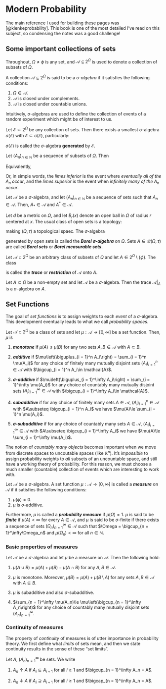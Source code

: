 # Modern Probability

The main reference I used for building these pages was [@klenkeprobability]. This book
is one of the most detailed I've read on this subject, so condensing the notes was a good
challenge!

## Some important collections of sets 

Throughout, $\Omega\ne \phi$ is any set, and $\mathcal{A}\subseteq 2^\Omega$ is
used to denote a collection of subsets of $\Omega$.

<!--defining sigma algebras--> 

::: {.definition #sigma-algebra name="Sigma algebras"}

A collection $\mathcal{A}\subseteq 2^\Omega$ is said to be a *$\sigma$-algebra* if it satisfies the following
conditions:

1. $\Omega\in\mathcal{A}$.
2. $\mathcal{A}$ is closed under complements.
3. $\mathcal{A}$ is closed under countable unions.

Intuitively, $\sigma$-algebras are used to define the collection
of events of a random experiment which might be of interest to us.

:::

<!--generated sigma algebras-->

::: {.theorem #generated-sigma-algebra name="Generated Sigma Algebras"}

Let $\mathcal{E}\subset 2^\Omega$ be any collection of sets. Then there exists a
smallest $\sigma$-algebra $\sigma(\mathcal{E})$ with 
$\mathcal{E}\subset\sigma(\mathcal{E})$, particularly:

\begin{equation}
\begin{split}
    \sigma(\mathcal{E}) := \bigcap_{\mathcal{A}\subset 2^\Omega\text{ is a $\sigma$-algebra}\\ \quad\quad\mathcal{A}\supset \mathcal{E}}\mathcal{A}
\end{split}
(\#eq:label)
\end{equation}

$\sigma(\mathcal{E})$ is called the $\sigma$-algebra **generated** by $\mathcal{E}$.

:::

<!--lim sup and inf-->

::: {.definition #liminf name="liminf and limsup"}

Let $(A_n)_{n\in\mathbb{N}}$ be a sequence of subsets
of $\Omega$. Then

\begin{equation}
\begin{split}
    A_* := \liminf_{n\to\infty}A_n &:= \bigcup_{n = 1}^{\infty} \bigcap_{m = n}^{\infty} A_m\\
    A^* := \limsup_{n\to\infty}A_n &:= \bigcap_{n = 1}^{\infty} \bigcup_{m = n}^{\infty} A_m
\end{split}
(\#eq:liminf)
\end{equation}

Equivalently,

\begin{equation}
\begin{split}
    A_* := \liminf_{n\to\infty}A_n &= \left\{\omega\in\Omega: \#\left\{n\in\mathbb{N}: \omega\notin A_n\right\} < \infty\right\}\\
    A^* := \limsup_{n\to\infty}A_n &= \left\{\omega\in\Omega: \#\left\{n\in\mathbb{N}: \omega\notin A_n\right\} = \infty\right\}
\end{split}
(\#eq:liminf-equiv)
\end{equation}

Or, in simple words, the *limes inferior* is the event where *eventually all of the
$A_n$ occur*, and the *limes superior* is the event when *infinitely many of the $A_n$
occur*.

:::

::: {.lemma}
Let $\mathcal{A}$ be a $\sigma$-algebra, and let $(A_n)_{n\in\mathbb{N}}$ be a
sequence of sets such that $A_n\in \mathcal{A}$. Then, $A_*\in\mathcal{A}$ and 
$A^*\in\mathcal{A}$.

:::

<!--generated by topologies in metric spaces-->

::: {.definition #borel-sigma-algebra name="Borel Sigma Algebra"}

Let $d$ be a metric on $\Omega$, and let $B_r(x)$ denote an open ball in $\Omega$
of radius $r$ centered at $x$. The usual class of open sets is a topology:

\begin{equation}
\begin{split}
\tau &= \left\{\bigcup_{(x, r)\in F} B_r(x): F\subset \Omega\times (0, \infty)\right\} 
\end{split}
(\#eq:label)
\end{equation}

making $(\Omega, \tau)$ a topological spaec. The $\sigma$-algebra

\begin{equation}
\begin{split}
\mathcal{B}(\Omega) := \mathcal{B}(\omega, \tau) := \sigma(\tau) 
\end{split}
(\#eq:label)
\end{equation}

generated by open sets is called the ***Borel $\sigma$-algebra*** on $\Omega$. Sets
$A\in\mathcal{B}(\Omega, \tau)$ are called ***Borel sets*** or ***Borel measurable 
sets***.

:::

<!--trace/restriction of class of sets-->

::: {.definition #trace name="Trace of a class of sets"}

Let $\mathcal{A}\subset 2^\Omega$ be an arbitrary class of subsets of $\Omega$ and
let $A\in 2^\Omega\setminus \{\phi\}$. The class

\begin{equation}
\begin{split}
\mathcal{A}|_{A} := \left\{A\cap B: B\in\mathcal{A}\right\}\subset 2^A
\end{split}
(\#eq:label)
\end{equation}

is called the ***trace*** or ***restriction*** of $\mathcal{A}$ onto $A$.

:::

::: {.theorem}

Let $A\subset \Omega$ be a non-empty set and let $\mathcal{A}$ be a $\sigma$-algebra.
Then the trace $\mathcal{A}|_{A}$ is a $\sigma$-algebra on $A$.

:::

## Set Functions

The goal of *set functions* is to assign weights to each *event* of a $\sigma$-algebra.
This development eventually leads to what we call *probability spaces*.

::: {.definition #set-functions-defn}

Let $\mathcal{A}\subset 2^\Omega$ be a class of sets and let 
$\mu:\mathcal{A}\to[0, \infty]$ be a set function. Then, $\mu$ is

1. ***monotone*** if $\mu(A)\le \mu(B)$ for any two sets $A, B\in\mathcal{A}$ with 
    $A\subset B$.

2. ***additive*** if $\mu\left(\biguplus_{i = 1}^n A_i\right) = \sum_{i = 1}^n \mu(A_i)$ 
    for any choice of finitely many mutually disjoint sets $(A_i)_{i = 1}^n\in\mathcal{A}$
    with $\bigcup_{i = 1}^n A_i\in \mathcal{A}$.

3. ***$\sigma$-additive*** if 
    $\mu\left(\biguplus_{i = 1}^\infty A_i\right) = \sum_{i = 1}^\infty \mu(A_i)$
    for any choice of countably many mutually disjoint sets 
    $(A_i)_{i = 1}^\infty\in\mathcal{A}$ with $\bigcup_{i = 1}^\infty A_i\in \mathcal{A}$.

4. ***subadditive*** if for any choice of finitely many sets $A\in\mathcal{A}$,
    $(A_i)_{i = 1}^n\in\mathcal{A}$ with $A\subseteq \bigcup_{i = 1}^n A_i$
    we have $\mu(A)\le \sum_{i = 1}^n \mu(A_i)$.

5. ***$\sigma$-subadditive*** if for any choice of countably many sets $A\in\mathcal{A}$,
    $(A_i)_{i = 1}^\infty\in\mathcal{A}$ with $A\subseteq \bigcup_{i = 1}^\infty A_i$
    we have $\mu(A)\le \sum_{i = 1}^\infty \mu(A_i)$.

:::

::: {.remark}

The notion of *countably many objects* becomes important when we move from
discrete spaces to uncoutable spaces (like $\mathbb{R}^n$). It's *impossible*
to assign probability weights to *all* subsets of an uncountable space, and still
have a working theory of probability. For this reason, we must choose a much smaller
(countable) collection of events which are interesting to work with.

:::

::: {.definition #measure name="Measures"}

Let $\mathcal{A}$ be a $\sigma$-algebra. A set function $\mu:\mathcal{A}\to[0, \infty]$
is called a ***measure*** on $\mathcal{A}$ if it satisfies the following conditions:

1. $\mu(\phi) = 0$.
2. $\mu$ is $\sigma$-additive. 

Furthermore, $\mu$ is called a ***probability measure*** if $\mu(\Omega) = 1$. $\mu$
is said to be ***finite*** if $\mu(A) < \infty$ for every $A\in\mathcal{A}$, and $\mu$
is said to be $\sigma$-finite if there exists a sequence of sets 
$(\Omega_n)_{n = 1}^\infty\in\mathcal{A}$ such that 
$\Omega = \bigcup_{n = 1}^\infty\Omega_n$ and $\mu(\Omega_n) < \infty$ for all 
$n\in\mathbb{N}$.

:::

### Basic properties of measures

::: {.proposition #measure-properties name="Basic properties of measures"}

Let $\mathcal{A}$ be a $\sigma$-algebra and let $\mu$ be a measure on $\mathcal{A}$.
Then the following hold:

1. $\mu(A\cup B) = \mu(A) + \mu(B) - \mu(A\cap B)$ for any $A, B\in\mathcal{A}$. 

2. $\mu$ is monotone. Moreover, $\mu(B) = \mu(A) + \mu(B\setminus A)$ for any sets 
    $A, B\in\mathcal{A}$ with $A\subseteq B$.

3. $\mu$ is subadditive and also $\sigma$-subadditive.

4. $\sum_{n = 1}^\infty \mu(A_n)\le \mu\left(\bigcup_{n = 1}^\infty A_n\right)$ for
    any choice of countably many mutually disjoint sets $(A_n)_{n = 1}^\infty$. 

:::

### Continuity of measures

The property of *continuity* of measures is of utter importance in probability theory.
We first define what *limits* of sets mean, and then we state continuity results
in the sense of these "set limits".

::: {.definition}

Let $A$, $(A_n)_{n = 1}^\infty$ be sets. We write

1. $A_n\uparrow A$ if $A_i\subseteq A_{i + 1}$ for all $i\ge 1$ and 
    $\bigcup_{n = 1}^\infty A_n = A$.

2. $A_n\downarrow A$ if $A_i\supseteq A_{i + 1}$ for all $i\ge 1$ and 
    $\bigcap_{n = 1}^\infty A_n = A$.

:::
